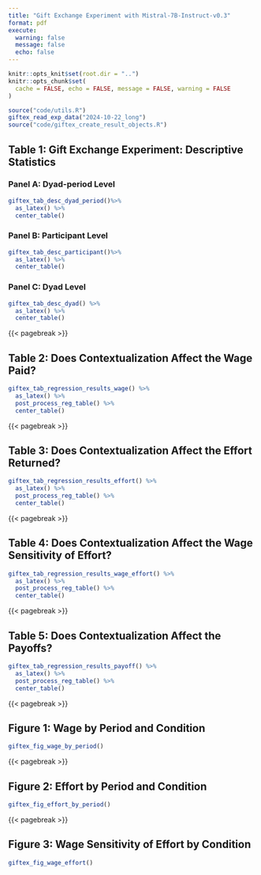```yaml
---
title: "Gift Exchange Experiment with Mistral-7B-Instruct-v0.3"
format: pdf  
execute: 
  warning: false
  message: false
  echo: false
---
```


```r
knitr::opts_knit$set(root.dir = "..")
knitr::opts_chunk$set(
  cache = FALSE, echo = FALSE, message = FALSE, warning = FALSE
)
```

```r
source("code/utils.R")
giftex_read_exp_data("2024-10-22_long")
source("code/giftex_create_result_objects.R")
```

## Table 1: Gift Exchange Experiment: Descriptive Statistics

### Panel A: Dyad-period Level

```r
giftex_tab_desc_dyad_period()%>%
  as_latex() %>%
  center_table()
```

### Panel B: Participant Level

```r
giftex_tab_desc_participant()%>%
  as_latex() %>%
  center_table()
```

### Panel C: Dyad Level

```r
giftex_tab_desc_dyad() %>%
  as_latex() %>%
  center_table()
```

{{< pagebreak >}}


## Table 2: Does Contextualization Affect the Wage Paid?

```r
giftex_tab_regression_results_wage() %>%
  as_latex() %>%
  post_process_reg_table() %>%
  center_table()
```

{{< pagebreak >}}


## Table 3: Does Contextualization Affect the Effort Returned?

```r
giftex_tab_regression_results_effort() %>%
  as_latex() %>%
  post_process_reg_table() %>%
  center_table()
```

{{< pagebreak >}}


## Table 4: Does Contextualization Affect the Wage Sensitivity of Effort?

```r
giftex_tab_regression_results_wage_effort() %>%
  as_latex() %>%
  post_process_reg_table() %>%
  center_table()
```

{{< pagebreak >}}


## Table 5: Does Contextualization Affect the Payoffs?

```r
giftex_tab_regression_results_payoff() %>%
  as_latex() %>%
  post_process_reg_table() %>%
  center_table()
```

{{< pagebreak >}}


## Figure 1: Wage by Period and Condition

```r
giftex_fig_wage_by_period()
```

{{< pagebreak >}}


## Figure 2: Effort by Period and Condition

```r
giftex_fig_effort_by_period()
```

{{< pagebreak >}}


## Figure 3: Wage Sensitivity of Effort by Condition

```r
giftex_fig_wage_effort() 
```
